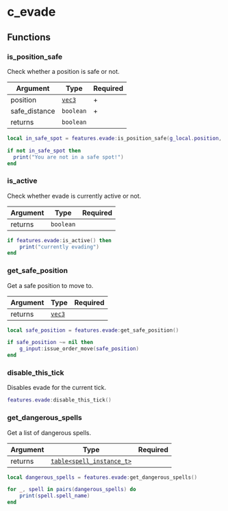 # c_evade

## Functions

### is_position_safe

Check whether a position is safe or not.

| Argument      | Type                    | Required |
| ------------- | ----------------------- | -------- |
| position      | [`vec3`](/structs/vec3) | +        |
| safe_distance | `boolean`               | +        |
| returns       | `boolean`               |          |

```lua
local in_safe_spot = features.evade:is_position_safe(g_local.position, true)

if not in_safe_spot then
  print("You are not in a safe spot!")
end
```

### is_active

Check whether evade is currently active or not.

| Argument | Type      | Required |
| -------- | --------- | -------- |
| returns  | `boolean` |          |

```lua
if features.evade:is_active() then
    print("currently evading")
end
```

### get_safe_position

Get a safe position to move to.

| Argument | Type                    | Required |
| -------- | ----------------------- | -------- |
| returns  | [`vec3`](/structs/vec3) |          |

```lua
local safe_position = features.evade:get_safe_position()

if safe_position ~= nil then
    g_input:issue_order_move(safe_position)
end
```

### disable_this_tick

Disables evade for the current tick.

```lua
features.evade:disable_this_tick()
```

### get_dangerous_spells

Get a list of dangerous spells.

| Argument | Type                                                   | Required |
| -------- | ------------------------------------------------------ | -------- |
| returns  | [`table<spell_instance_t>`](/structs/spell_instance_t) |          |

```lua
local dangerous_spells = features.evade:get_dangerous_spells()

for _, spell in pairs(dangerous_spells) do
    print(spell.spell_name)
end
```
